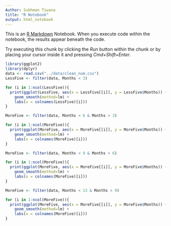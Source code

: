 ```yaml
---
Author: Sukhman Tiwana
title: "R Notebook"
output: html_notebook
---
```


This is an [R Markdown](http://rmarkdown.rstudio.com) Notebook. When you execute code within the notebook, the results appear beneath the code. 

Try executing this chunk by clicking the *Run* button within the chunk or by placing your cursor inside it and pressing *Cmd+Shift+Enter*. 

```r
library(ggplot2)
library(dplyr)
data <- read.csv("../data/clean_num.csv")
LessFive <- filter(data, Months < 3)

for (i in 1:ncol(LessFive)){
  print(ggplot(LessFive, aes(x = LessFive[[i]], y = LessFive$Months)) +
    geom_smooth(method=lm) +
    labs(x = colnames(LessFive)[i]))
}
```

```r
MoreFive <- filter(data, Months < 6 & Months > 3)

for (i in 1:ncol(MoreFive)){
  print(ggplot(MoreFive, aes(x = MoreFive[[i]], y = MoreFive$Months)) +
    geom_smooth(method=lm) +
    labs(x = colnames(MoreFive)[i]))
}
```

```r
MoreFive <- filter(data, Months < 9 & Months > 6)

for (i in 1:ncol(MoreFive)){
  print(ggplot(MoreFive, aes(x = MoreFive[[i]], y = MoreFive$Months)) +
    geom_smooth(method=lm) +
    labs(x = colnames(MoreFive)[i]))
}
```

```r
MoreFive <- filter(data, Months < 13 & Months > 9)

for (i in 1:ncol(MoreFive)){
  print(ggplot(MoreFive, aes(x = MoreFive[[i]], y = MoreFive$Months)) +
    geom_smooth(method=lm) +
    labs(x = colnames(MoreFive)[i]))
}
```
